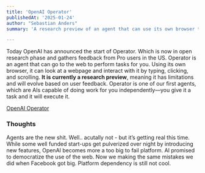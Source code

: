 ```yaml
---
title: 'OpenAI Operator'
publishedAt: '2025-01-24'
author: "Sebastian Anders"
summary: 'A research preview of an agent that can use its own browser to perform tasks for you.'

---
```


Today OpenAI has announced the start of Operator. Which is now in open research phase and gathers feedback from Pro users in the US.
Operator is an agent that can go to the web to perform tasks for you. Using its own browser, it can look at a webpage and interact with it by typing, clicking, and scrolling. **It is currently a research preview**, meaning it has limitations and will evolve based on user feedback. Operator is one of our first agents, which are AIs capable of doing work for you independently—you give it a task and it will execute it.

[OpenAI Operator](https://openai.com/index/introducing-operator/)

### Thoughts

Agents are the new shit. Well.. acutally not - but it’s getting real this time. While some well funded start-ups get pulverized over night by introducing new features, OpenAI becomes more a too big to fail platform. AI promised to democratize the use of the web. Now we making the same mistakes we did when Facebook got big. Platform dependency is still not cool.